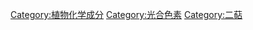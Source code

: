 {{catmore}}
{{Commonscat|Carotenoids}}

[[Category:植物化学成分|Category:植物化学成分]]
[[Category:光合色素|Category:光合色素]]
[[Category:二萜|Category:二萜]]